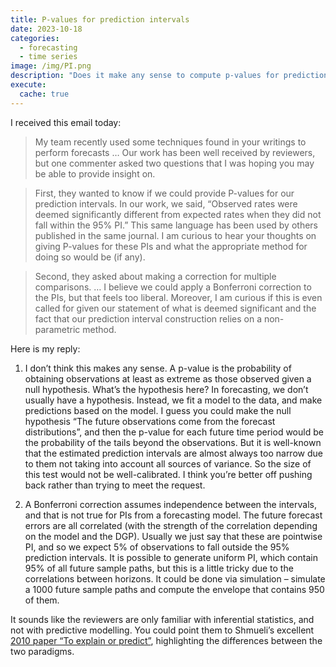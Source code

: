 ```yaml
---
title: P-values for prediction intervals
date: 2023-10-18
categories:
  - forecasting
  - time series
image: /img/PI.png
description: "Does it make any sense to compute p-values for prediction intervals?"
execute:
  cache: true
---
```


I received this email today:

> My team recently used some techniques found in your writings to perform forecasts ... Our work has been well received by reviewers, but one commenter asked two questions that I was hoping you may be able to provide insight on.

> First, they wanted to know if we could provide P-values for our prediction intervals. In our work, we said, "Observed rates were deemed significantly different from expected rates when they did not fall within the 95% PI." This same language has been used by others published in the same journal. I am curious to hear your thoughts on giving P-values for these PIs and what the appropriate method for doing so would be (if any).

> Second, they asked about making a correction for multiple comparisons. ... I believe we could apply a Bonferroni correction to the PIs, but that feels too liberal. Moreover, I am curious if this is even called for given our statement of what is deemed significant and the fact that our prediction interval construction relies on a non-parametric method.

Here is my reply:

1. I don't think this makes any sense. A p-value is the probability of obtaining observations at least as extreme as those observed given a null hypothesis. What's the hypothesis here? In forecasting, we don't usually have a hypothesis. Instead, we fit a model to the data, and make predictions based on the model. I guess you could make the null hypothesis "The future observations come from the forecast distributions", and then the p-value for each future time period would be the probability of the tails beyond the observations. But it is well-known that the estimated prediction intervals are almost always too narrow due to them not taking into account all sources of variance. So the size of this test would not be well-calibrated. I think you're better off pushing back rather than trying to meet the request.

2. A Bonferroni correction assumes independence between the intervals, and that is not true for PIs from a forecasting model. The future forecast errors are all correlated (with the strength of the correlation depending on the model and the DGP). Usually we just say that these are pointwise PI, and so we expect 5% of observations to fall outside the 95% prediction intervals. It is possible to generate uniform PI, which contain 95% of all future sample paths, but this is a little tricky due to the correlations between horizons. It could be done via simulation -- simulate a 1000 future sample paths and compute the envelope that contains 950 of them.

It sounds like the reviewers are only familiar with inferential statistics, and not with predictive modelling. You could point them to Shmueli's excellent [2010 paper "To explain or predict"](https://doi.org/10.1214/10-STS330), highlighting the differences between the two paradigms.
